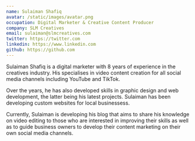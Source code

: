 ```yaml
---
name: Sulaiman Shafiq
avatar: /static/images/avatar.png
occupation: Digital Marketer & Creative Content Producer
company: SLM Creatives
email: sulaiman@slmcreatives.com
twitter: https://twitter.com
linkedin: https://www.linkedin.com
github: https://github.com
---
```


Sulaiman Shafiq is a digital marketer with 8 years of experience in the creatives industry. His specialises in video content creation for all social media channels including YouTube and TikTok.

Over the years, he has also developed skills in graphic design and web development, the latter being his latest projects. Sulaiman has been developing custom websites for local businessess. 

Currently, Sulaiman is developing his blog that aims to share his knowledge on video editing to those who are interested in improving their skills as well as to guide business owners to develop their content marketing on their own social media channels. 